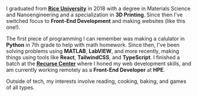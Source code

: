 I graduated from [**Rice University**](https://www.rice.edu/) in 2018 with a
degree in Materials Science and Nanoengineering and a specialization in **3D Printing**.
Since then I've switched focus to **Front-End Development** and making websites
(like this one!).

The first piece of programming I can remember was making a calulator in
**Python** in 7th grade to help with math homework. Since then, I've been
solving problems using **MATLAB**, **LabVIEW**, and more recently, making things
using tools like **React**, **TailwindCSS**, and **TypeScript**. I finished a
batch at the [**Recurse Center**](https://www.recurse.com/) where I honed my web
development skills, and am currently working remotely as a **Front-End Developer**
at **HPE**.

Outside of tech, my interests involve reading, cooking, baking, and games of all
types.
